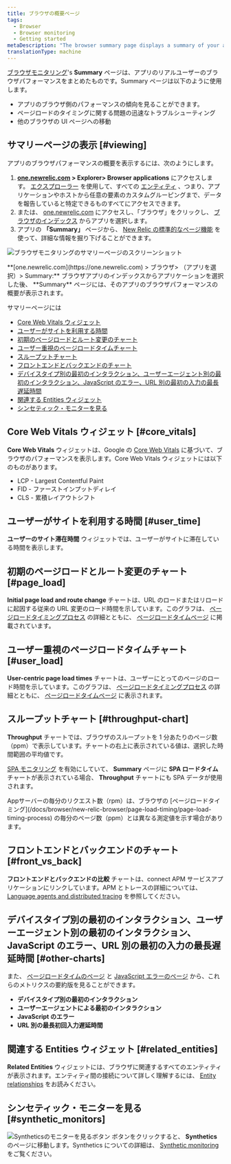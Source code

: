 ```yaml
---
title: ブラウザの概要ページ
tags:
  - Browser
  - Browser monitoring
  - Getting started
metaDescription: "The browser summary page displays a summary of your app's browser-side performance, including page load timing, and throughput charts."
translationType: machine
---
```


[ブラウザモニタリング](/docs/browser/new-relic-browser/getting-started/new-relic-browser)'s **Summary** ページは、アプリのリアルユーザーのブラウザパフォーマンスをまとめたものです。Summary ページは以下のように使用します。

- アプリのブラウザ側のパフォーマンスの傾向を見ることができます。
- ページロードのタイミングに関する問題の迅速なトラブルシューティング
- 他のブラウザの UI ページへの移動

## サマリーページの表示 [#viewing]

アプリのブラウザパフォーマンスの概要を表示するには、次のようにします。

1. **[one.newrelic.com](https://one.newrelic.com) > Explorer> Browser applications** にアクセスします。 [エクスプローラー](/docs/new-relic-one/use-new-relic-one/core-concepts/new-relic-explorer-view-performance-across-apps-services-hosts/) を使用して、すべての [エンティティ](/docs/new-relic-one/use-new-relic-one/core-concepts/what-entity-new-relic/) 、つまり、アプリケーションやホストから任意の要素のカスタムグルーピングまで、データを報告していると特定できるものすべてにアクセスできます。
2. または、 [one.newrelic.com](https://one.newrelic.com) にアクセスし、「ブラウザ」をクリックし、 [ブラウザのインデックス](/docs/browser/new-relic-browser/getting-started/browser-apps-index) からアプリを選択します。
3. アプリの **「Summary」** ページから、 [New Relic の標準的なページ機能](/docs/data-analysis/user-interface-functions/view-your-data/standard-page-functions) を使って、詳細な情報を掘り下げることができます。

![ブラウザモニタリングのサマリーページのスクリーンショット](src/images/browser_summary_page.png 'ブラウザモニタリングのサマリーページのスクリーンショット')

<figcaption>
  **[one.newrelic.com](https://one.newrelic.com) > ブラウザ> （アプリを選択）>
  Summary:** ブラウザアプリのインデックスからアプリケーションを選択した後、
  **Summary**
  ページには、そのアプリのブラウザパフォーマンスの概要が表示されます。
</figcaption>

サマリーページには

- [Core Web Vitals ウィジェット](#core_vitals)
- [ユーザーがサイトを利用する時間](#user_time)
- [初期のページロードとルート変更のチャート](#page_load)
- [ユーザー重視のページロードタイムチャート](#user_load)
- [スループットチャート](#throughput-chart)
- [フロントエンドとバックエンドのチャート](#front_vs_back)
- [デバイスタイプ別の最初のインタラクション、ユーザーエージェント別の最初のインタラクション、JavaScript のエラー、URL 別の最初の入力の最長遅延時間](#other-charts)
- [関連する Entities ウィジェット](#related_entities)
- [シンセティック・モニターを見る](#synthetic_monitors)

## Core Web Vitals ウィジェット [#core_vitals]

**Core Web Vitals** ウィジェットは、Google の [Core Web Vitals](/docs/browser/new-relic-browser/page-load-timing-resources/pageviewtiming-async-or-dynamic-page-details) に基づいて、ブラウザのパフォーマンスを表示します。Core Web Vitals ウィジェットには以下のものがあります。

- LCP - Largest Contentful Paint
- FID - ファーストインプットディレイ
- CLS - 累積レイアウトシフト

## ユーザーがサイトを利用する時間 [#user_time]

**ユーザーのサイト滞在時間** ウィジェットでは、ユーザーがサイトに滞在している時間を表示します。

## 初期のページロードとルート変更のチャート [#page_load]

**Initial page load and route change** チャートは、URL のロードまたはリロードに起因する従来の URL 変更のロード時間を示しています。このグラフは、 [ページロードタイミングプロセス](/docs/browser/new-relic-browser/page-load-timing-resources/page-load-timing-process) の詳細とともに、 [ページロードタイムページ](/docs/browser/new-relic-browser/dashboard-details/page-views-dashboard) に掲載されています。

## ユーザー重視のページロードタイムチャート [#user_load]

**User-centric page load times** チャートは、ユーザーにとってのページのロード時間を示しています。このグラフは、 [ページロードタイミングプロセス](/docs/browser/new-relic-browser/page-load-timing-resources/page-load-timing-process) の詳細とともに、 [ページロードタイムページ](/docs/browser/new-relic-browser/dashboard-details/page-views-dashboard) に表示されます。

## スループットチャート [#throughput-chart]

**Throughput** チャートでは、ブラウザのスループットを 1 分あたりのページ数（ppm）で表示しています。チャートの右上に表示されている値は、選択した時間範囲の平均値です。

[SPA モニタリング](/docs/browser/single-page-app-monitoring/get-started/welcome-single-page-app-monitoring) を有効にしていて、 **Summary** ページに **SPA ロードタイム** チャートが表示されている場合、 **Throughput** チャートにも SPA データが使用されます。

<Callout variant="tip">
  Appサーバーの毎分のリクエスト数（rpm）は、ブラウザの
  [ページロードタイミング](/docs/browser/new-relic-browser/page-load-timing/page-load-timing-process)
  の毎分のページ数（ppm）とは異なる測定値を示す場合があります。
</Callout>

## フロントエンドとバックエンドのチャート [#front_vs_back]

**フロントエンドとバックエンドの比較** チャートは、connect APM サービスアプリケーションにリンクしています。APM とトレースの詳細については、 [Language agents and distributed tracing](docs/distributed-tracing/enable-configure/language-agents-enable-distributed-tracing) を参照してください。

## デバイスタイプ別の最初のインタラクション、ユーザーエージェント別の最初のインタラクション、JavaScript のエラー、URL 別の最初の入力の最長遅延時間 [#other-charts]

また、 [ページロードタイムのページ](/docs/browser/new-relic-browser/dashboard-details/page-views-dashboard) と [JavaScript エラーのページ](/docs/browser/new-relic-browser/browser-pro-features/javascript-errors-page-examining-errors-over-time) から、これらのメトリクスの要約版を見ることができます。

- **デバイスタイプ別の最初のインタラクション**
- **ユーザーエージェントによる最初のインタラクション**
- **JavaScript のエラー**
- **URL 別の最長初回入力遅延時間**

## 関連する Entities ウィジェット [#related_entities]

**Related Entities** ウィジェットには、ブラウザに関連するすべてのエンティティが表示されます。エンティティ間の接続について詳しく理解するには、 [Entity relationships](docs/new-relic-one/use-new-relic-one/core-concepts/what-entity-new-relic/#related-entities) をお読みください。

## シンセティック・モニターを見る [#synthetic_monitors]

![Syntheticsのモニターを見るボタン](src/images/view_synthetic_monitors.png '合成モニターの表示') ボタンをクリックすると、 **Synthetics** のページに移動します。Synthetics についての詳細は、 [Synthetic monitoring](docs/synthetics) をご覧ください。

